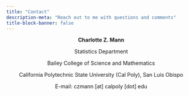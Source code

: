 ```yaml
---
title: "Contact"
description-meta: "Reach out to me with questions and comments"
title-block-banner: false
---
```


<center>

**Charlotte Z. Mann**

Statistics Department

Bailey College of Science and Mathematics

California Polytechnic State University (Cal Poly), San Luis Obispo


E-mail: czmann [at] calpoly [dot] edu


</center>
